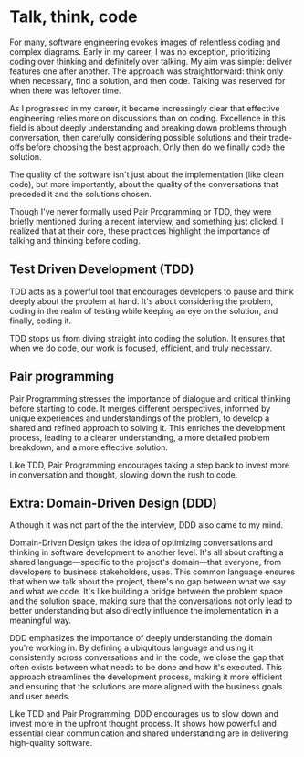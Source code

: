 # Talk, think, code

For many, software engineering evokes images of relentless coding and complex diagrams. Early in my career, I was no exception, prioritizing coding over thinking and definitely over talking. My aim was simple: deliver features one after another. The approach was straightforward: think only when necessary, find a solution, and then code. Talking was reserved for when there was leftover time.

As I progressed in my career, it became increasingly clear that effective engineering relies more on discussions than on coding. Excellence in this field is about deeply understanding and breaking down problems through conversation, then carefully considering possible solutions and their trade-offs before choosing the best approach. Only then do we finally code the solution.

The quality of the software isn't just about the implementation (like clean code), but more importantly, about the quality of the conversations that preceded it and the solutions chosen.

Though I've never formally used Pair Programming or TDD, they were briefly mentioned during a recent interview, and something just clicked. I realized that at their core, these practices highlight the importance of talking and thinking before coding.

## Test Driven Development (TDD)

TDD acts as a powerful tool that encourages developers to pause and think deeply about the problem at hand. It's about considering the problem, coding in the realm of testing while keeping an eye on the solution, and finally, coding it.

TDD stops us from diving straight into coding the solution. It ensures that when we do code, our work is focused, efficient, and truly necessary.

## Pair programming

Pair Programming stresses the importance of dialogue and critical thinking before starting to code. It merges different perspectives, informed by unique experiences and understandings of the problem, to develop a shared and refined approach to solving it. This enriches the development process, leading to a clearer understanding, a more detailed problem breakdown, and a more effective solution.

Like TDD, Pair Programming encourages taking a step back to invest more in conversation and thought, slowing down the rush to code.

## Extra: Domain-Driven Design (DDD)

Although it was not part of the the interview, DDD also came to my mind. 

Domain-Driven Design takes the idea of optimizing conversations and thinking in software development to another level. It's all about crafting a shared language—specific to the project's domain—that everyone, from developers to business stakeholders, uses. This common language ensures that when we talk about the project, there's no gap between what we say and what we code. It's like building a bridge between the problem space and the solution space, making sure that the conversations not only lead to better understanding but also directly influence the implementation in a meaningful way.

DDD emphasizes the importance of deeply understanding the domain you're working in. By defining a ubiquitous language and using it consistently across conversations and in the code, we close the gap that often exists between what needs to be done and how it's executed. This approach streamlines the development process, making it more efficient and ensuring that the solutions are more aligned with the business goals and user needs.

Like TDD and Pair Programming, DDD encourages us to slow down and invest more in the upfront thought process. It shows how powerful and essential clear communication and shared understanding are in delivering high-quality software.